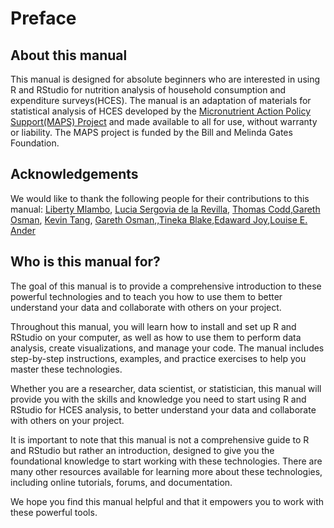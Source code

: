 # Preface {.unnumbered}

## About this manual {.unnumbered}
This manual is designed for absolute beginners who are interested in using R and RStudio for nutrition analysis of household consumption and expenditure surveys(HCES). The manual is an adaptation of materials for statistical analysis of HCES developed by the [Micronutrient Action Policy Support(MAPS) Project](www.maps.support) and made available to all for use, without warranty or liability. The MAPS project is funded by the Bill and Melinda Gates Foundation. 

## Acknowledgements {.unnumbered}
We would like to thank the following people for their contributions to this manual:
[Liberty Mlambo](), [Lucia Sergovia de la Revilla](), [Thomas Codd](),[Gareth Osman](), [Kevin Tang](), [Gareth Osman](),,[Tineka Blake](),[Edaward Joy](),[Louise E. Ander]()


## Who is this manual for? {.unnumbered}
The goal of this manual is to provide a comprehensive introduction to these powerful technologies and to teach you how to use them to better understand your data and collaborate with others on your project.

Throughout this manual, you will learn how to install and set up R and RStudio on your computer, as well as how to use them to perform data analysis, create visualizations, and manage your code. The manual includes step-by-step instructions, examples, and practice exercises to help you master these technologies.

Whether you are a researcher, data scientist, or statistician, this manual will provide you with the skills and knowledge you need to start using R and RStudio for HCES analysis, to better understand your data and collaborate with others on your project.

It is important to note that this manual is not a comprehensive guide to R and RStudio but rather an introduction, designed to give you the foundational knowledge to start working with these technologies. There are many other resources available for learning more about these technologies, including online tutorials, forums, and documentation.

We hope you find this manual helpful and that it empowers you to work with these powerful tools.
